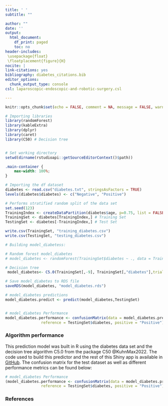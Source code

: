 ```yaml
---
title: ' '
subtitle: ""

author: ""
date: ''
output:
  html_document:
    df_print: paged
    toc: no
header-includes:
 \usepackage{float}
 \floatplacement{figure}{H}
nocite: |
link-citations: yes
bibliography: diabetes_citations.bib
editor_options: 
  chunk_output_type: console
csl: laparoscopic-endoscopic-and-robotic-surgery.csl

---
```


```r
knitr::opts_chunk$set(echo = FALSE, comment = NA, message = FALSE, warning = FALSE)
```

```r
# Importing libraries
library(randomForest)
library(kableExtra)
library(dplyr)
library(caret)
library(C50) # Decision tree


# Set working directory
setwd(dirname(rstudioapi::getSourceEditorContext()$path))
```



<!---### **Summary of predictors in *diabetes* dataset**---> 
```css
.main-container {
    max-width: 100%;
}
```

```r
# Importing the df dataset
diabetes <- read.csv("diabetes.txt", stringsAsFactors = TRUE)
levels(diabetes$diabetes) <- c("Negative", "Positive")

# Performs stratified random split of the data set
set.seed(123)
TrainingIndex <- createDataPartition(diabetes$age, p=0.75, list = FALSE)
TrainingSet <- diabetes[TrainingIndex,] # Training Set
TestingSet <- diabetes[-TrainingIndex,] # Test Set

write.csv(TrainingSet, "training_diabetes.csv")
write.csv(TestingSet, "testing_diabetes.csv")

# Building model_diabetess:

# Random forest model_diabetes
# model_diabetes <- randomForest(TrainingSet$diabetes ~ ., data = TrainingSet, ntree = 500, mtry = 4, importance = TRUE)

# Decision tree
 model_diabetes<- C5.0(TrainingSet[,-9], TrainingSet[,"diabetes"],trials = 10)

# Save model_diabetes to RDS file 
saveRDS(model_diabetes, "model_diabetes.rds")

# model_diabetes predictions
model_diabetes.predict <- predict(model_diabetes,TestingSet) 


# model_diabetes Performance
model_diabetes.performance <- confusionMatrix(data = model_diabetes.predict ,
                reference = TestingSet$diabetes, positive = "Positive")
```

### **Algorithm performance**
This prediction model was built in R using the diabetes data set and the decision tree algorithm C5.0 from the package C50 @KuhnMax2022. The code used to build this predictor and the rest of this Shiny app is available in [GitHub](https://github.com/appropiate/Shiny_apps/tree/main/Shiny_diseases_predictor_RF "Go to www.github.com"). The confusion matrix for the test dataset as well as different performance metrics can be found below:

```r

# model_diabetes Performance
(model_diabetes.performance <- confusionMatrix(data = model_diabetes.predict ,
                reference = TestingSet$diabetes, positive = "Positive"))


```

### **References**



